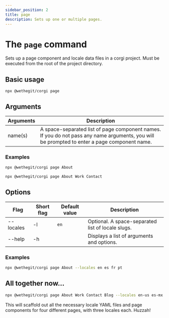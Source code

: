 ```yaml
---
sidebar_position: 2
title: page
description: Sets up one or multiple pages.
---
```


# The `page` command

Sets up a page component and locale data files in a corgi project. Must be executed from the root of the project directory.

## Basic usage

```
npx @wethegit/corgi page
```

## Arguments

| Arguments | Description                                                                                                                                 |
| --------- | ------------------------------------------------------------------------------------------------------------------------------------------- |
| name(s)   | A space-separated list of page component names. If you do not pass any name arguments, you will be prompted to enter a page component name. |

### Examples

```bash
npx @wethegit/corgi page About
```

```bash
npx @wethegit/corgi page About Work Contact
```

## Options

| Flag      | Short flag | Default value | Description                                       |
| --------- | ---------- | ------------- | ------------------------------------------------- |
| --locales | -l         | `en`          | Optional. A space-separated list of locale slugs. |
| --help    | -h         |               | Displays a list of arguments and options.         |

### Examples

```bash
npx @wethegit/corgi page About --locales en es fr pt
```

## All together now…

```bash
npx @wethegit/corgi page About Work Contact Blog --locales en-us es-mx fr-ca
```

This will scaffold out all the necessary locale YAML files and page components for four different pages, with three locales each. Huzzah!
